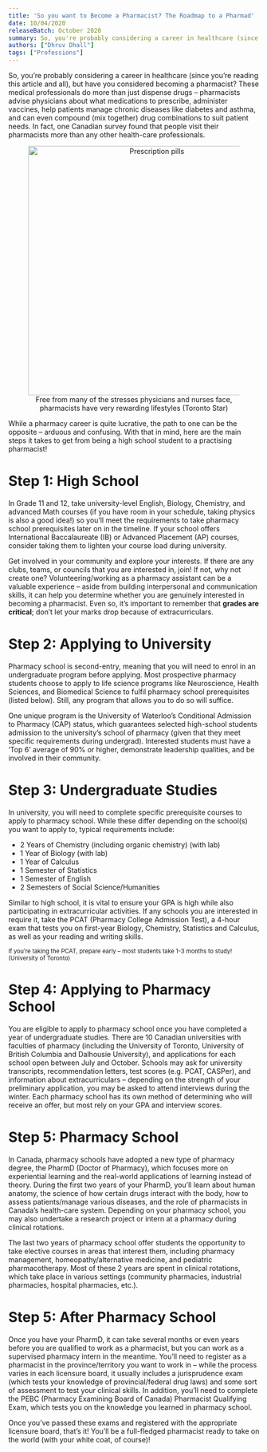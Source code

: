 ```yaml
---
title: 'So you want to Become a Pharmacist? The Roadmap to a Pharmad'
date: 10/04/2020
releaseBatch: October 2020
summary: So, you're probably considering a career in healthcare (since you're...
authors: ["Dhruv Dhall"]
tags: ["Professions"]
---
```

<div>
    <p>So, you’re probably considering a career in healthcare (since you’re reading this article and all), but have you considered becoming a pharmacist? 
    These medical professionals do more than just dispense drugs – pharmacists advise physicians about what medications to prescribe, administer vaccines, help patients manage chronic diseases like diabetes and asthma, and can even compound (mix together) drug combinations to suit patient needs. 
    In fact, one Canadian survey found that people visit their pharmacists more than any other health-care professionals.</p>
    <div align="center">
    <figure>
        <img src="/blog/october-2020/medicine.png" alt="Prescription pills" width="500"/>
        <figcaption>Free from many of the stresses physicians and nurses face, pharmacists have very rewarding lifestyles (Toronto Star)
        </figcaption>
    </figure>
    </div>
    <p>While a pharmacy career is quite lucrative, the path to one can be the opposite – arduous and confusing. 
    With that in mind, here are the main steps it takes to get from being a high school student to a practising pharmacist!</p>
    <h1>Step 1: High School</h1>
        <p>In Grade 11 and 12, take university-level English, Biology, Chemistry, and advanced Math courses (if you have room in your schedule, taking physics is also a good idea!) so you’ll meet the requirements to take pharmacy school prerequisites later on in the timeline. 
        If your school offers International Baccalaureate (IB) or Advanced Placement (AP) courses, consider taking them to lighten your course load during university.</p>
        <p>Get involved in your community and explore your interests. 
        If there are any clubs, teams, or councils that you are interested in, join! If not, why not create one? 
        Volunteering/working as a pharmacy assistant can be a valuable experience – aside from building interpersonal and communication skills, it can help you determine whether you are genuinely interested in becoming a pharmacist. 
        Even so, it’s important to remember that <strong>grades are critical</strong>; don’t let your marks drop because of extracurriculars.</p>
    <h1>Step 2: Applying to University</h1>
        <p>Pharmacy school is second-entry, meaning that you will need to enrol in an undergraduate program before applying. 
        Most prospective pharmacy students choose to apply to life science programs like Neuroscience, Health Sciences, and Biomedical Science to fulfil pharmacy school prerequisites (listed below). 
        Still, any program that allows you to do so will suffice.</p>
        <p>One unique program is the University of Waterloo’s Conditional Admission to Pharmacy (CAP) status, which guarantees selected high-school students admission to the university’s school of pharmacy (given that they meet specific requirements during undergrad). 
        Interested students must have a ‘Top 6’ average of 90% or higher, demonstrate leadership qualities, and be involved in their community.</p>
    <h1>Step 3: Undergraduate Studies</h1>
        <p>In university, you will need to complete specific prerequisite courses to apply to pharmacy school. While these differ depending on the school(s) you want to apply to, typical requirements include:</p>
        <ul>
            <li>2 Years of Chemistry (including organic chemistry) (with lab)</li>
            <li>1 Year of Biology (with lab)</li>
            <li>1 Year of Calculus</li>
            <li>1 Semester of Statistics</li>
            <li>1 Semester of English</li>
            <li>2 Semesters of Social Science/Humanities</li>
        </ul>
        <p>Similar to high school, it is vital to ensure your GPA is high while also participating in extracurricular activities. 
        If any schools you are interested in require it, take the PCAT (Pharmacy College Admission Test), a 4-hour exam that tests you on first-year Biology, Chemistry, Statistics and Calculus, as well as your reading and writing skills.</p>
        <p><small>If you’re taking the PCAT, prepare early – most students take 1-3 months to study! (University of Toronto)</small></p>
    <h1>Step 4: Applying to Pharmacy School</h1>
        <p>You are eligible to apply to pharmacy school once you have completed a year of undergraduate studies. 
        There are 10 Canadian universities with faculties of pharmacy (including the University of Toronto, University of British Columbia and Dalhousie University), and applications for each school open between July and October. 
        Schools may ask for university transcripts, recommendation letters, test scores (e.g. PCAT, CASPer), and information about extracurriculars – depending on the strength of your preliminary application, you may be asked to attend interviews during the winter. 
        Each pharmacy school has its own method of determining who will receive an offer, but most rely on your GPA and interview scores.</p>
    <h1>Step 5: Pharmacy School</h1>
        <p>In Canada, pharmacy schools have adopted a new type of pharmacy degree, the PharmD (Doctor of Pharmacy), which focuses more on experiential learning and the real-world applications of learning instead of theory. During the first two years of your PharmD, you’ll learn about human anatomy, the science of how certain drugs interact with the body, how to assess patients/manage various diseases, and the role of pharmacists in Canada’s health-care system. Depending on your pharmacy school, you may also undertake a research project or intern at a pharmacy during clinical rotations.</p>
        <p>The last two years of pharmacy school offer students the opportunity to take elective courses in areas that interest them, including pharmacy management, homeopathy/alternative medicine, and pediatric pharmacotherapy. Most of these 2 years are spent in clinical rotations, which take place in various settings (community pharmacies, industrial pharmacies, hospital pharmacies, etc.).</p>
    <h1>Step 5: After Pharmacy School</h1>
        <p>Once you have your PharmD, it can take several months or even years before you are qualified to work as a pharmacist, but you can work as a supervised pharmacy intern in the meantime. You’ll need to register as a pharmacist in the province/territory you want to work in – while the process varies in each licensure board, it usually includes a jurisprudence exam (which tests your knowledge of provincial/federal drug laws) and some sort of assessment to test your clinical skills. In addition, you’ll need to complete the PEBC (Pharmacy Examining Board of Canada) Pharmacist Qualifying Exam, which tests you on the knowledge you learned in pharmacy school.</p>
        <p>Once you’ve passed these exams and registered with the appropriate licensure board, that’s it! You’ll be a full-fledged pharmacist ready to take on the world (with your white coat, of course)!</p>
</div>
